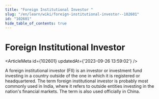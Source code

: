 ```yaml
---
title: "Foreign Institutional Investor "
slug: "/en/learn/wiki/foreign-institutional-investor--102601"
id: "102601"
hide_table_of_contents: true
---
```



# Foreign Institutional Investor 

<ArticleMeta id={102601} updatedAt={'2023-09-26 13:59:02'} />
<div className='border-solid border-b border-t-0 my-4 border-[var(--ifm-color-gray-300)]' />

A foreign institutional investor (FII) is an investor or investment fund investing in a country outside of the one in which it is registered or headquartered. The term foreign institutional investor is probably most commonly used in India, where it refers to outside entities investing in the nation's financial markets. The term is also used officially in China.
